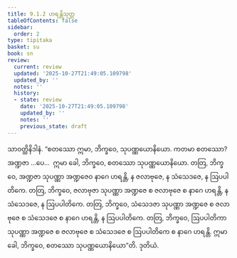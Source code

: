 ```yaml
---
title: 9.1.2 ဟရန္တိသုတ္တ
tableOfContents: false
sidebar:
  order: 2
type: tipitaka
basket: su
book: sn
review:
  current: review
  updated: '2025-10-27T21:49:05.109798'
  updated_by: ''
  notes: ''
  history:
  - state: review
    date: '2025-10-27T21:49:05.109798'
    updated_by: ''
    notes: ''
    previous_state: draft
---
```



<ReviewStatus review={frontmatter.review} showDetails={true} />

<HypothesisAnnotation frontmatter={frontmatter} />

<DynamicBreadcrumb />

<Division number="393" book="sn" e="ch" v="18" p="337">

<Paragraph number="1187" book="sn">
သာဝတ္ထိနိဒါနံ. “စတဿော ဣမာ, ဘိက္ခဝေ, သုပဏ္ဏယောနိယော. ကတမာ စတဿော? အဏ္ဍဇာ …ပေ…  ဣမာ ခေါ, ဘိက္ခဝေ, စတဿော သုပဏ္ဏယောနိယော. တတြ, ဘိက္ခဝေ, အဏ္ဍဇာ သုပဏ္ဏာ အဏ္ဍဇေဝ နာဂေ ဟရန္တိ, န ဇလာဗုဇေ, န သံသေဒဇေ, န ဩပပါတိကေ. တတြ, ဘိက္ခဝေ, ဇလာဗုဇာ သုပဏ္ဏာ အဏ္ဍဇေ စ ဇလာဗုဇေ စ နာဂေ ဟရန္တိ, န သံသေဒဇေ, န ဩပပါတိကေ. တတြ, ဘိက္ခဝေ, သံသေဒဇာ သုပဏ္ဏာ အဏ္ဍဇေ စ ဇလာဗုဇေ စ သံသေဒဇေ စ နာဂေ ဟရန္တိ, န ဩပပါတိကေ. တတြ, ဘိက္ခဝေ, ဩပပါတိကာ သုပဏ္ဏာ အဏ္ဍဇေ စ ဇလာဗုဇေ စ သံသေဒဇေ စ ဩပပါတိကေ စ နာဂေ ဟရန္တိ. ဣမာ ခေါ, ဘိက္ခဝေ, စတဿော သုပဏ္ဏယောနိယော”တိ.

</Paragraph>
</Division>

<Paragraph number="1188" type="center" book="sn">
ဒုတိယံ.
</Paragraph>